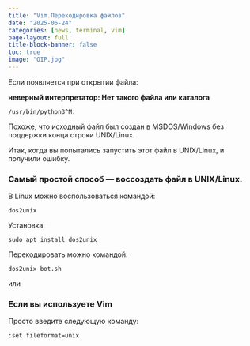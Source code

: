 ```yaml
---
title: "Vim.Перекодировка файлов"
date: "2025-06-24"
categories: [news, terminal, vim]
page-layout: full
title-block-banner: false
toc: true
image: "OIP.jpg"
---
```



Если появляется при открытии файла:

**неверный интерпретатор: Нет такого файла или каталога**
```
/usr/bin/python3^M: 
```
Похоже, что исходный файл был создан в MSDOS/Windows без поддержки конца строки UNIX/Linux. 

Итак, когда вы попытались запустить этот файл в UNIX/Linux, и получили ошибку.

### Самый простой способ — воссоздать файл в UNIX/Linux. 

В Linux можно воспользоваться командой:
```
dos2unix
```
Установка: 
```
sudo apt install dos2unix
```
Перекодировать можно командой: 
```
dos2unix bot.sh
```
или 

### Если вы используете Vim

Просто введите следующую команду:
```
:set fileformat=unix
```

